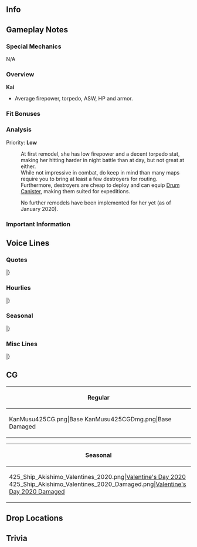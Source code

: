==Info==
{{KanmusuInfo|ID=425}}
{{KanmusuInfo|ID=425a}}

==Gameplay Notes==
===Special Mechanics===
N/A

===Overview===
'''Kai'''
* Average firepower, torpedo, ASW, HP and armor.  

===Fit Bonuses===
{{:{{BASEPAGENAME}}/Equipment Bonuses}}
{{clear}}

===Analysis===
Priority: '''Low'''

:At first remodel, she has low firepower and a decent torpedo stat, making her hitting harder in night battle than at day, but not great at either.
:While not impressive in combat, do keep in mind than many maps require you to bring at least a few destroyers for routing.
:Furthermore, destroyers are cheap to deploy and can equip [[Drum Canister]], making them suited for expeditions.

:No further remodels have been implemented for her yet (as of January 2020).

===Important Information===

==Voice Lines==
===Quotes===
{{ShipquoteHeader}}
{{ShipquoteKai
|scenario = Introduction
|origin =うちが、夕雲型駆逐艦、その十八番艦、秋霜よ。「秋霜烈日」。そんな言葉のような厳しい戦局を駆け抜けたの。うちのことも覚えておいてね。忘れないでね？
|translation =I'm the 18th ship of the Yuugumo-class destroyers, Akishimo. "Harshness" that's what best describes the state of the war when I was active. Remember me too. Don't forget me alright?<ref>She uses an idiom that contains her name (秋霜烈日) as a play on words.</ref>
}}
{{ShipquoteKai
|scenario = Introduction|kai = true
|origin =おはよう！夕雲型駆逐艦、十八番艦、秋霜、ここに！どんなに厳しい状況だって、ねぇ、うちらと一緒に超えていくっしょ！さあ、行くよ！
|translation =Mornin! 18th ship of the Yuugumo-class destroyers, Akishimo, reporting in. Hey, no matter how hard it gets, we'll overcome it together! Now, let's go!
}}
{{ShipquoteKai
|scenario = Library
|origin =夕雲型駆逐艦、十八番艦、秋霜よ。知っててくれた？先輩方の二駆を継ぐ、夕雲型で編成された...新編二駆を...早霜、清霜とともに編成したの。大きの負け戦はしっかり経験済み。最後は多号作戦。うちらのことも、覚えていてね。
|translation =I'm the 18th ship of the Yuugumo-class destroyers, Akishimo. Do you know me? Together with Hayashimo and Kiyoshimo from the Yuugumo-class, we succeeded DesDiv2 from our seniors and formed the New DesDiv2.<ref>The original DesDiv2 was Murasame, Yuudachi, Harusame and Samidare.</ref> We already had an experience with a huge defeat.<ref>Referring to the [https://en.wikipedia.org/wiki/Battle_of_Leyte_Gulf Battle of Leyte Gulf].</ref> My last battle was during Operation Ta-go.<ref>Referring to the [https://en.wikipedia.org/wiki/Battle_of_Ormoc_Bay Battle of Ormoc Bay] that was called "Operation Ta-go" by the IJN.</ref> Make sure you remember us.
}}
{{ShipquoteKai
|scenario = Secretary 1
|origin =何？うちのことを呼んだ？
|translation =What is it? Did you call me?
}}
{{ShipquoteKai
|scenario = Secretary 1|kai = true
|origin =うちのことを呼んだ？いいよ。
|translation =Did you call me? Alright then.
}}
{{ShipquoteKai
|scenario = Secretary 2
|origin =うちは別にいいけど。
|translation =I'm fine with anything.
}}
{{ShipquoteKai
|scenario = Secretary 3
|origin =アサアサ、やめなって！くすぐったいから！もう！いかげんにしないと、うち怒るよ！…って！キヨキヨ、と司令官…ねぇ、何やってんの？ねぇ？
|translation =Asa-Asa, stop that! It tickles! Jeez! I'll get angry if you don't stop! ...Eh! Kiyo-Kiyo, and Commander? ...Hey, what are you two up to? Hey?
}}
{{ShipquoteKai
|scenario = Idle
|origin =ハヤハヤ、ねぇ、この髪飾りどう思う？あ、そう？なら、これは？そう？よしよし。じゃあ、明日はどれがいいかな。あ、そう？そうかな。えへへぇ。
|translation =Haya-Haya, hey, what do you think of this hair ornament? Ah, really? Then what about this one? Really? Good, good. I wonder which one I should wear tomorrow. Ah, really? I guess so. Ehehe.
}}
{{ShipquoteKai
|scenario = Secretary Married
|origin =うちさあ、ちょっとお茶入れて見たんだけど、飲む？あぁ、別に飲む無くてもいいよ。自分で飲むから…そう？
|translation =You know, I just tried making some tea so... you want some? Ah, you don't really need to have a cup. I can drink it myself... You will?
}}
{{ShipquoteKai
|scenario = Wedding
|origin =司令官、何？なんかおかしくない？えへぇ、うちに…こ、これ？本当に？うそ、泣けてくるんだけど…
|translation =Commander, what is it? Aren't you being a bit strange? Ehe, i-is this... for me? Really? No way, my tears won't stop flowing...
}}
{{ShipquoteKai
|scenario = Looking At Scores
|origin =ん？情報？うちが取ってきて上げる。これでしょう？
|translation =Hmm? Information? I'll go get it. This is it right?
}}
{{ShipquoteKai
|scenario = Joining A Fleet
|origin =第二駆逐隊、秋霜、抜錨！ついてきて！
|translation =Destroyer Division 2, Akishimo, heading out! Follow me!
}}
{{ShipquoteKai
|scenario = Joining A Fleet|kai = true
|origin =第二駆逐隊、旗艦秋霜、抜錨！ついてきて！
|translation =Destroyer Division 2, flagship Akishimo, heading out! Follow me!
}}
{{ShipquoteKai
|scenario = Equipment 1
|origin =ありがとう。
|translation =Thanks.
}}
{{ShipquoteKai
|scenario = Equipment 1|kai = true
|origin =わあ、それいいと思ってた！ありがとう。
|translation =Wow, think this is great! Thanks.
}}
{{ShipquoteKai
|scenario = Equipment 2
|origin =うちにピッタリ！
|translation =This fits me perfectly!
}}
{{ShipquoteKai
|scenario = Equipment 3
|origin =ん、あり、かね。
|translation =Hmm, I think this works.
}}
{{ShipquoteKai
|scenario = Supply
|origin =ありがとう。補給は本当嬉しいんだ。また出るよ。
|translation =Thanks. I'm really happy for the supplies. I'll head out again.
}}
{{ShipquoteKai
|scenario = Docking Minor
|origin =ん、頭打ったかも。ちょっと具合見てくる。
|translation =Ngh, I think I hit my head. I'll get it checked out.<ref>She had her bow blown off during air raids at Ormoc Bay.</ref>
}}
{{ShipquoteKai
|scenario = Docking Major
|origin =なんか、頭が痛い。しっかり見てもらってくる。
|translation =My head kinda hurts. I'll go get myself properly checked out.
}}
{{ShipquoteKai
|scenario = Construction
|origin =そうか、新しい子来たんだ。よかった！
|translation =I see, a new girl has arrived. Great!
}}
{{ShipquoteKai
|scenario = Returning From Sortie
|origin =よし、作戦完了。無事が何より。ねぇ？
|translation =Alright, operation complete. The most important thing is we're safe. Right?
}}
{{ShipquoteKai
|scenario = Starting A Sortie
|origin =ハヤハヤ、キヨキヨ、いい？新編二駆、出撃だから！
|translation =Haya-Haya, Kiyo-Kiyo, you ready? The New DesDiv2 is sortieing!
}}
{{ShipquoteKai
|scenario = Battle Start
|origin =敵、発見だから。やるきゃないっしょ！
|translation =Enemy spotted. Let's do this!
}}
{{ShipquoteKai
|scenario = Attack
|origin =打ち負けるな！打って！
|translation =I won't lose! fire!
}}
{{ShipquoteKai
|scenario = Air Battle/Daytime Spotting/Night Battle Attack
|origin =このこの！負けるもんか！
|translation =Why you little! I won't lose!
}}
{{ShipquoteKai
|scenario = Night Battle
|origin =追撃するから。艦隊、秋霜に続いて。行くよ！
|translation =We'll be pursuing them. Fleet, follow me. Let's go!
}}
{{ShipquoteKai
|scenario = MVP
|origin =やった、やった！うちが、うちが一番？アサアサ、キヨキヨ、見てた見てた？ねぇ？
|translation =This is great! I-I'm the best? Asa-Asa, Kiyo-Kiyo, did you see that? Did you?
}}
{{ShipquoteKai
|scenario = Minor Damage 1
|origin =こあぁ！
|translation =Whoa!
}}
{{ShipquoteKai
|scenario = Minor Damage 2
|origin =クッソ！当ててくるな！
|translation =Goddamnit! Don't shoot me!
}}
{{ShipquoteKai
|scenario = Major Damage
|origin =うわぁ！艦首が！この！沈むかよ！
|translation =Whoaa! My bow! Why you...! I won't sink!
}}
{{ShipquoteKai
|scenario = Sunk
|origin =あぁ、沈んでく…体が…深く、深く…これが海の中、これが深海か…みんな…
|translation =Ah, I'm sinking... My body is going deeper and deeper... So this is the depths, the abyss... Everyone...
}}
|}
<references/>
{{clear}}

===Hourlies===
{{ShipquoteHeader|type = hourly}}
{{ShipquoteKai|kai = true
|scenario = 00:00
|origin =今日はうちが秘書艦、やったげるから。ありがたいっしょ？ねえ？…あれ？
|translation =I'll be your secretary ship today. Aren't you grateful? Hey? ...Huh?
}}
{{ShipquoteKai|kai = true
|scenario = 01:00
|origin =マルヒトマルマル。夜だよ。静かだよねぇ。
|translation =0100. It's night. It's so peaceful.
}}
{{ShipquoteKai|kai = true
|scenario = 02:00
|origin =マルフタマルマル。丑三つ時。やっぱちょっとだけこの時間は怖いよね。司令官もそうっしょ？
|translation =0200. It's the Hour of the Ox. You know, I'm kinda scared of this time of day. Don't you think so too, Commander?
}}
{{ShipquoteKai|kai = true
|scenario = 03:00
|origin =マルサンマルマル。ふあぁ。やっぱ眠いね。ねぇ？あぁ、もしもし。起きてます？あぁ、起きてた。
|translation =0300. *yaawn*. I'm really sleepy. Right? Ah, earth to Commander. Are you awake? Ah, you are.
}}
{{ShipquoteKai|kai = true
|scenario = 04:00
|origin =マルヨンマルマル。もうすぐ朝か。ちょっとキヨキヨの様子見てくる。えっ、寝てるって？まあ、そっか。
|translation =0400. It's almost morning. I'll go check up on Kiyo-Kiyo. Eh, let her sleep? Well, I guess I should.
}}
{{ShipquoteKai|kai = true
|scenario = 05:00
|origin =マルゴーマルマル。はぁ、もうなんか外が少し明るいよ。ねぇ、徹夜した時のこの時間って、なんかあれだよね？
|translation =0500. Wow, it's getting brighter outside. Hey, after staying up all night, this time of day feels kinda... you know?
}}
{{ShipquoteKai|kai = true
|scenario = 06:00
|origin =マルロクマルマル。朝だ！朝だよ。総員起こし！ほら、みんな、起きた起きた！朝だよ！
|translation =0600. It's morning! It's morning now. All hands assemble! Come on everyone, time to wake up! It's morning now!
}}
{{ShipquoteKai|kai = true
|scenario = 07:00
|origin =マルナナマルマル。ハヤハヤ、キヨキヨ、おはよう！えっ、うち？うちは、昨日は、司令官と、うふふぅ。いた…司令官と普通に到着してました。はい。
|translation =0700. Haya-Haya, Kiyo-Kiyo, good morning! Eh, me? Yesterday the Commander and I... Ufufu. Ow... We just spent time together normally. Yes that.
}}
{{ShipquoteKai|kai = true
|scenario = 08:00
|origin =マルハチマルマル。やあ、いつ食ても、ハヤハヤの朝ごはん、美味しいよね。あぁ、お味噌汁お代りしていい？うん。
|translation =0800. Man, Haya-Haya's breakfast is delicious no matter how many times I have it. Ah, can I have another bowl of miso soup? Yup.
}}
{{ShipquoteKai|kai = true
|scenario = 09:00
|origin =マルキュウマルマル。はぁ、お腹いっぱい。司令官、ねぇ、ちょっと食休みで昼まで、寝ちゃう？って！いった…
|translation =0900. Aaah, I'm full. Hey Commander, can we sleep till noon after that meal? Oof! Ow...
}}
{{ShipquoteKai|kai = true
|scenario = 10:00
|origin =ヒトマルマルマル。はいはい、練度は大事だよね。わかってまーす！新編二駆、演習入ります！とう！
|translation =1000. Yeah yeah, training is important. I get iiiit! New DesDiv2, heading out on exercises! Whoo!
}}
{{ShipquoteKai|kai = true
|scenario = 11:00
|origin =ヒトヒトマルマル。ハヤハヤ、キヨキヨ、三人揃って演習するのって、なんか楽しい。泣けてきちゃう。ねぇ？
|translation =1100. Haya-Haya, Kiyo-Kiyo, the three of us exercising together is kinda fun. It just moves ya to tears. Doesn't it?
}}
{{ShipquoteKai|kai = true
|scenario = 12:00
|origin =やった！ヒトフタマルマル。お昼！ねぇ、ハヤハヤ、今日のお弁当は何？うち完全腹ペコ！
|translation =Hooray! 1200. It's lunchtime! Hey Haya-Haya, what's in today's lunch box? I'm really hungry!
}}
{{ShipquoteKai|kai = true
|scenario = 13:00
|origin =ふぅ。ヒトサンマルマル。海の上で食べるお弁当って、なんでこんなに美味しいんだろう。本当、泣けてきちゃう。なんで。
|translation =Whew. 1300. I wonder why the lunch boxes you eat at sea are so delicious. It really brings me to tears. Why.
}}
{{ShipquoteKai|kai = true
|scenario = 14:00
|origin =ヒトヨンマルマル。さあ、午後も頑張ろう！行くよ！
|translation =1400. Come on, let's work hard in the afternoon too! Let's go!
}}
{{ShipquoteKai|kai = true
|scenario = 15:00
|origin =ヒトゴーマルマル。って！ あれです！おやつタイム！ねぇ、キヨキヨ、さあ、今日はな～に？はぁー！美味しそう！
|translation =1500. Now! It's time! Snack time! Hey Kiyo-Kiyo, what you got for today? Ah! That looks good!
}}
{{ShipquoteKai|kai = true
|scenario = 16:00
|origin =ヒトロクマ…あぁ、ボノボノ！なんかさ、この時間って戦地になるよね…あぁ、そうでもない？そう？
|translation =160... Ah, Bono-Bono! Somehow this time feels like it will become a battlefield... Ah, it won't? Really?<ref>She and [[Akebono]] were sunk around this time during an air raid on Manila while they were being repaired.</ref>
}}
{{ShipquoteKai|kai = true
|scenario = 17:00
|origin =ヒトナナマルマル。司令官、ボノボノ、見てよ。夕日、きれい。ねぇ？本当、泣けるよね。ねぇ？
|translation =1700. Commander, Bono-Bono, look at that. The sunset is beautiful. Isn't it? It really brings you to tears doesn't it? Right?
}}
{{ShipquoteKai|kai = true
|scenario = 18:00
|origin =多号作戦なあ。あれは何だったんだろう？歴戦のナガナガ姉も帰ってこなかった。日が暮れたね。ヒトハチマルマル。
|translation =You know Operation Ta-go? I wonder what it was for? Even Naga-Naga-nee with her military experience didn't make it back. The sun has set. 1800.
}}
{{ShipquoteKai|kai = true
|scenario = 19:00
|origin =ヒトキュウマルマル。えぇ？今日は間宮につれててくれんの？まじ？やった！みんなで行こうよ！
|translation =1900. Eh? You're taking me to Mamiya today? Seriously? Hooray! Let's go, everyone!
}}
{{ShipquoteKai|kai = true
|scenario = 20:00
|origin =フタマルマルマル。司令官、間宮、最高！ハヤハヤの飯と同じくらいうまいよ。まじうめ！
|translation =2000. Commander, Mamiya is the best! The food is as delicious as Haya-Haya's. It's really good!
}}
{{ShipquoteKai|kai = true
|scenario = 21:00
|origin =フタヒトマルマル。いやぁ、くったくった。ごちそうさま。さあ、帰て寝ようか。えぇ？書類整理？いやだよ！
|translation =3100. Man, I'm full. Thanks for the meal. Now, let's go home and sleep. Eh? Filing? I don't wanna!
}}
{{ShipquoteKai|kai = true
|scenario = 22:00
|origin =フタフタマルマル。みんなが手伝ってくれだから、書類仕事も早く終わったね。じゃ、お茶でも入れよっか？
|translation =2200. The paperwork got done fast because everyone helped. Now, shall I make some tea?
}}
{{ShipquoteKai|kai = true
|scenario = 23:00
|origin =フタサンマルマル。はい！お茶をここに置くね。ねぇ、今日も一日お疲れ様。生きるって、いいよね？えへへぇ。
|translation =2300. Here you go! I'll leave your tea here. Hey, thanks for your hard work everyday. Isn't it great to be alive? Ehehe.
}}
|}
<references/>
{{clear}}

===Seasonal===
{{SeasonalHeaderOld}}
{{SeasonalQuote
|scenario = [[Seasonal/Setsubun_2020|Setsubun 2020]]
|origin = 来たね、来たね、節分が！うちらの鬼はだれ？だれ！？…えぇ？ナガナガねえ？あはぁー、それは…やめとかない？ねぇ？
|translation =	It's here! Setsubun is finally here! Who is our Oni? Who is it!? ...Eh? Naga-Naga-nee? Aha, that's... we better not do this? Right?
|audio = Akishimo_Setsubun_2020_Secretary_1.mp3
|notes = 
}}
{{SeasonalQuote
|scenario = [[Seasonal/Valentine%27s_Day_2020|Valentine's Day 2020]]
|origin = えへへー。天下のバレンタイン！うち必殺のチョコ魚雷！いやいや、あれは！すごい！上には上が！うおぉ！！
|translation =	Ehehe. This is the greatest Valentine's gift! My killer chocolate torpedoes! Hold up, that's! Amazing! It's massive! Whoaaaaa!!
|audio = Akishimo_Valentines_2020_Secretary_1.mp3
|notes = 
}}
{{SeasonalQuote
|scenario = [[Seasonal/White_Day_2020|White Day 2020]]
|origin = あぁ、司令官、うちらもお返しくれるの？ありがとう！マジ手作り！？うそー！間宮さんじゃないの？……そう？
|translation =	Ah, Commander, you're giving us a return gift too? Thank you! You seriously made it yourself!? No waaaaay! It must be from Mamiya's right? ...Really?
|audio = Akishimo_White_Day_2020_Secretary_1.mp3
|notes = 
}}
{{SeasonalQuote
|scenario = [[Seasonal/Seventh_Anniversary|7th Anniversary]]
|origin = ねぇ、うちらの艦隊って、実は七周年なんだって！なんかすごくない？うちもお祝いするよ。おめでとう！
|translation =	Hey, did you know it's really our fleet's 7th Anniversary? Isn't that amazing? I'm going to celebrate too. Congrats!
|audio = Akishimo_7th_Anniversary_Secretary_1.mp3
|notes = 
}}
{{SeasonalQuote
|scenario = [[Seasonal/Autumn_2020|Autumn 2020]]
|origin = 秋、それはうち、秋霜の季節。やったー！秋だ！秋祭り！ねぇ、ねぇ、ボノボノ、どこ行く？えぇ？あんた、サンマ焼きまくり係りなの？はぁ〜。あぁ、はい。頑張って。
|translation =	Autumn, that's my season. Yipeee! It's autumn! Time for the Autumn Festival! Hey, hey, Bonobono, where are you going? You're supposed to grill some saury? *siigh* Oh, alright. Go for it.
|audio = Akishimo_Autumn_2020_Secretary_1.mp3
|notes = 
}}
{{SeasonalQuote
|scenario = [[Seasonal/Christmas_2020|Christmas 2020]]
|origin = ボノボノ、これ食いなって美味しいから。あぁ、キヨキヨ逆に食いすぎだ！腹壊すぞ！いや〜、なんか楽しいな。泣けるほど楽しい。いひひ。
|translation =	Bonobono, it's delicious, try some. Ah, Kiyokiyo, you need to slow down! You'll make yourself sick! Maaaan~, it's so fun. Brings a tear to my eye.
|audio = Akishimo_Christmas_2020_Secretary_1.mp3
|notes = 
}}
{{SeasonalQuote
|scenario = [[Seasonal/Eighth_Anniversary|8th Anniversary]]
|origin = ねぇ、うちらの艦隊ってなにげに八周年なんだって。なんかすごくない？感謝だね。うちらもお祝いだ！
|translation =	Hey, our fleet somehow made it to the 8th Anniversary. Isn't that amazing? Thanks. Let's celebrate too!
|audio = Akishimo_8th Anniversary_Secretary_1.mp3
|notes = 
}}
|}<references/>

{{clear}}

===Misc Lines===
{{SeasonalHeaderOld}}
{{SeasonalQuote
|scenario = [[Fall 2019 Event]]
|origin = 夕雲型、第二駆逐隊、戦場海域ニ突入セリ。ハヤハヤ、キヨキヨ、いい？うちに続いて！行くよ！
|translation =	Yuugumo-class Destroyer Division 2, has broken through into operation area. Haya-Haya, Kiyo-Kiyo, ready? Follow me! Let's go!
|audio = Ship_Voice_Akishimo_Kai_Fall_2019_Event_Friend_Fleet_1.mp3
|notes = Friend Fleet 1
}}
{{SeasonalQuote
|scenario = [[Fall 2019 Event]]
|origin = うちが行くっきゃないっしょ！
|translation =	I gotta get going!
|audio = Ship_Voice_Akishimo_Kai_Fall_2019_Event_Friend_Fleet_2.mp3
|notes = Friend Fleet 2
}}
{{SeasonalQuote
|scenario = [[Hinamatsuri 2020 Mini-Event]]
|origin = 秋霜、了解。うちらの援護、結構ありだから。
|translation =	Akishimo, acknowledging. Our support is going to be pretty good.
|audio = Ship_Voice_Akishimo_Kai_Hinamatsuri_2020_Mini-Event_Friend_Fleet_1.mp3
|notes = Friend Fleet 1
}}
|}<references/>

{{clear}}

==CG==
{| class="mw-collapsible mw-collapsed wikitable" style="width: 100%;"
!Regular
|-
|<gallery>
KanMusu425CG.png|Base
KanMusu425CGDmg.png|Base Damaged
</gallery>
|}

{| class="mw-collapsible mw-collapsed wikitable" style="width: 100%;"
!Seasonal
|-
|<gallery>
425_Ship_Akishimo_Valentines_2020.png|[[Seasonal/Valentine%27s_Day_2020|Valentine's Day 2020]]
425_Ship_Akishimo_Valentines_2020_Damaged.png|[[Seasonal/Valentine%27s_Day_2020|Valentine's Day 2020 Damaged]]
</gallery>
|}

==Drop Locations==

==Trivia==

{{Shiplist}}